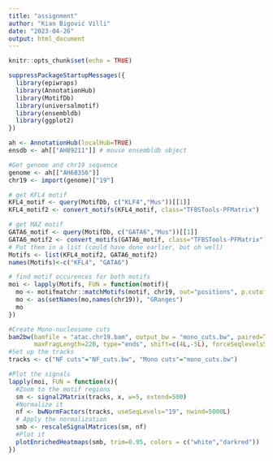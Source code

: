 ---
title: "assignment"
author: "Kian Bigović Villi"
date: "2023-04-26"
output: html_document
---

```{r setup, include=FALSE}
knitr::opts_chunk$set(echo = TRUE)
```


```{r}
suppressPackageStartupMessages({
  library(epiwraps)
  library(AnnotationHub)
  library(MotifDb)
  library(universalmotif)
  library(ensembldb)
  library(ggplot2)
})

ah <- AnnotationHub(localHub=TRUE)
ensdb <- ah[["AH89211"]] # mouse ensembldb object
```

```{r}
#Get genome and chr19 sequence
genome <- ah[["AH68356"]]
chr19 <- import(genome)["19"]

# get KFL4 motif
KFL4_motif <- query(MotifDb, c("KLF4","Mus"))[[1]]
KFL4_motif2 <- convert_motifs(KFL4_motif, class="TFBSTools-PFMatrix")

# get MAZ motif
GATA6_motif <- query(MotifDb, c("GATA6","Mus"))[[1]]
GATA6_motif2 <- convert_motifs(GATA6_motif, class="TFBSTools-PFMatrix")
# Put them in a list (could have done earlier, but oh well)
Motifs <- list(KFL4_motif2, GATA6_motif2)
names(Motifs)<-c("KFL4", "GATA6")

# find motif occurences for both motifs
moi <- lapply(Motifs, FUN = function(motif){
  mo <- motifmatchr::matchMotifs(motif, chr19, out="positions", p.cutoff=1e-5)[[1]]
  mo <- as(setNames(mo,names(chr19)), "GRanges")
  mo
})
```

```{r}
#Create Mono-nucleosome cuts
bam2bw(bamfile = "atac.chr19.bam", output_bw = "mono_cuts.bw", paired=TRUE, binWidth=5L, minFragLength=140,
       maxFragLength=220, type="ends", shift=c(4L,-5L), forceSeqlevelsStyle = "Ensembl")
#Set up the tracks
tracks <- c("NF cuts"="NF_cuts.bw", "Mono cuts"="mono_cuts.bw")


```

```{r}
#Plot the signals 
lapply(moi, FUN = function(x){
  #Zoom to the motif regions 
  sm <- signal2Matrix(tracks, x, w=5, extend=500)
  #Normalize it
  nf <- bwNormFactors(tracks, useSeqLevels="19", nwind=5000L)
  # Apply the normalization
  smb <- rescaleSignalMatrices(sm, nf)
  #Plot it
  plotEnrichedHeatmaps(smb, trim=0.95, colors = c("white","darkred"))
})
```
